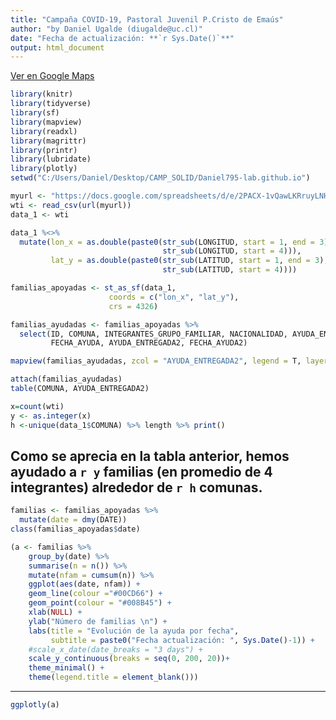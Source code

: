 ```yaml
---
title: "Campaña COVID-19, Pastoral Juvenil P.Cristo de Emaús"
author: "by Daniel Ugalde (diugalde@uc.cl)"
date: "Fecha de actualización: **`r Sys.Date()`**"
output: html_document
---
```


[Ver en Google Maps](https://bit.ly/ayuda_familias)

```r
library(knitr)
library(tidyverse)
library(sf)
library(mapview)
library(readxl)
library(magrittr)
library(printr)
library(lubridate)
library(plotly)
setwd("C:/Users/Daniel/Desktop/CAMP_SOLID/Daniel795-lab.github.io")
```



```r
myurl <- "https://docs.google.com/spreadsheets/d/e/2PACX-1vQawLKRruyLNHg1LSMjfxt0siwuj9ng_wxQlDM-a3aWUD1Z4LiVIP9E8lfrvAywQQUaluxVGFMlZhx5/pub?gid=1371277324&single=true&output=csv"
wti <- read_csv(url(myurl))
data_1 <- wti

data_1 %<>%
  mutate(lon_x = as.double(paste0(str_sub(LONGITUD, start = 1, end = 3), ".",
                                  str_sub(LONGITUD, start = 4))),
         lat_y = as.double(paste0(str_sub(LATITUD, start = 1, end = 3), ".",
                                  str_sub(LATITUD, start = 4))))

familias_apoyadas <- st_as_sf(data_1,
                      coords = c("lon_x", "lat_y"),
                      crs = 4326)

```

```r
familias_ayudadas <- familias_apoyadas %>% 
  select(ID, COMUNA, INTEGRANTES_GRUPO_FAMILIAR, NACIONALIDAD, AYUDA_ENTREGADA, 
         FECHA_AYUDA, AYUDA_ENTREGADA2, FECHA_AYUDA2)
```

```r
mapview(familias_ayudadas, zcol = "AYUDA_ENTREGADA2", legend = T, layer.name = c("Ayuda entregada a familias"))

```

```r
attach(familias_ayudadas)
table(COMUNA, AYUDA_ENTREGADA2)
```

```r
x=count(wti)
y <- as.integer(x)
h <-unique(data_1$COMUNA) %>% length %>% print()
```


## Como se aprecia en la tabla anterior, hemos ayudado a **`r y`** familias (en promedio de 4 integrantes) alrededor de **`r h`** comunas.


```r
familias <- familias_apoyadas %>%
  mutate(date = dmy(DATE))
class(familias_apoyadas$date)

(a <- familias %>% 
    group_by(date) %>% 
    summarise(n = n()) %>% 
    mutate(nfam = cumsum(n)) %>% 
    ggplot(aes(date, nfam)) +
    geom_line(colour ="#00CD66") +
    geom_point(colour = "#008B45") +
    xlab(NULL) +
    ylab("Número de familias \n") +
    labs(title = "Evolución de la ayuda por fecha",
         subtitle = paste0("Fecha actualización: ", Sys.Date()-1)) +
    #scale_x_date(date_breaks = "3 days") +
    scale_y_continuous(breaks = seq(0, 200, 20))+
    theme_minimal() +
    theme(legend.title = element_blank()))

```

____
```r
ggplotly(a)
```

